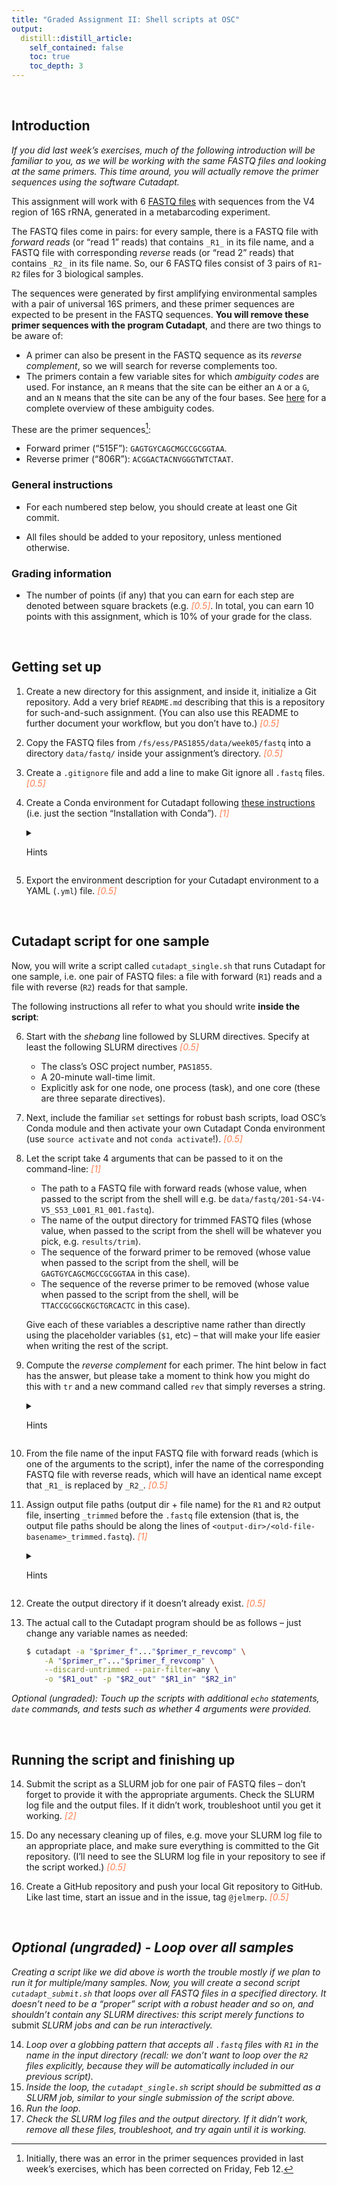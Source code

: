 ```yaml
---
title: "Graded Assignment II: Shell scripts at OSC"
output:
  distill::distill_article:
    self_contained: false
    toc: true
    toc_depth: 3
---
```


<br>

## Introduction

*If you did last week's exercises, much of the following introduction will be familiar to you, as we will be working with the same FASTQ files and looking at the same primers. This time around, you will actually remove the primer sequences using the software Cutadapt.*

This assignment will work with 6 [FASTQ files](https://support.illumina.com/bulletins/2016/04/fastq-files-explained.html) with sequences from the V4 region of 16S rRNA, generated in a metabarcoding experiment.

The FASTQ files come in pairs: for every sample, there is a FASTQ file with *forward reads* (or "read 1" reads) that contains `_R1_` in its file name, and a FASTQ file with corresponding *reverse* reads (or "read 2" reads) that contains `_R2_` in its file name. So, our 6 FASTQ files consist of 3 pairs of `R1`-`R2` files for 3 biological samples.

The sequences were generated by first amplifying environmental samples with a pair of universal 16S primers, and these primer sequences are expected to be present in the FASTQ sequences. **You will remove these primer sequences with the program Cutadapt**, and there are two things to be aware of:

-   A primer can also be present in the FASTQ sequence as its *reverse complement*, so we will search for reverse complements too.
-   The primers contain a few variable sites for which *ambiguity codes* are used. For instance, an `R` means that the site can be either an `A` or a `G`, and an `N` means that the site can be any of the four bases. See [here](https://droog.gs.washington.edu/parc/images/iupac.html) for a complete overview of these ambiguity codes.

These are the primer sequences[^1]:

-   Forward primer ("515F"): `GAGTGYCAGCMGCCGCGGTAA`.
-   Reverse primer ("806R"): `ACGGACTACNVGGGTWTCTAAT`.

[^1]: Initially, there was an error in the primer sequences provided in last week's exercises, which has been corrected on Friday, Feb 12.

### General instructions

-   For each numbered step below, you should create at least one Git commit.

-   All files should be added to your repository, unless mentioned otherwise.

### Grading information

-   The number of points (if any) that you can earn for each step are denoted between square brackets (e.g. <span style="color:coral"><i>[0.5]</i></span>. In total, you can earn 10 points with this assignment, which is 10% of your grade for the class.

<br>

## Getting set up

1.  Create a new directory for this assignment, and inside it, initialize a Git repository. Add a very brief `README.md` describing that this is a repository for such-and-such assignment. (You can also use this README to further document your workflow, but you don't have to.) <span style="color:coral"><i>[0.5]</i></span>

2.  Copy the FASTQ files from `/fs/ess/PAS1855/data/week05/fastq` into a directory `data/fastq/` inside your assignment's directory. <span style="color:coral"><i>[0.5]</i></span>

3.  Create a `.gitignore` file and add a line to make Git ignore all `.fastq` files. <span style="color:coral"><i>[0.5]</i></span>

4.  Create a Conda environment for Cutadapt following [these instructions](https://cutadapt.readthedocs.io/en/stable/installation.html#installation-with-conda) (i.e. just the section "Installation with Conda"). <span style="color:coral"><i>[1]</i></span>

    <details>

    <summary>Hints</summary>

    <p>

    If you run into installation problems that you can't seem to solve, you can can also use my Conda environment in Step 7, below, as follows:

    ``` .sh
    $ source activate users/PAS0471/jelmer/.conda/envs/cutadaptenv
    ```

    But do this only if needed, and if you do, include a description of your errors in your README file.

    </p>

    </details>

5.  Export the environment description for your Cutadapt environment to a YAML (`.yml`) file. <span style="color:coral"><i>[0.5]</i></span>

<br>

## Cutadapt script for one sample

Now, you will write a script called `cutadapt_single.sh` that runs Cutadapt for one sample, i.e. one pair of FASTQ files: a file with forward (`R1`) reads and a file with reverse (`R2`) reads for that sample.

The following instructions all refer to what you should write **inside the script**:

6.  Start with the *shebang* line followed by SLURM directives. Specify at least the following SLURM directives <span style="color:coral"><i>[0.5]</i></span>

    -   The class's OSC project number, `PAS1855`.
    -   A 20-minute wall-time limit.
    -   Explicitly ask for one node, one process (task), and one core (these are three separate directives).

7.  Next, include the familiar `set` settings for robust bash scripts, load OSC's Conda module and then activate your own Cutadapt Conda environment (use `source activate` and not `conda activate`!). <span style="color:coral"><i>[0.5]</i></span>

8.  Let the script take 4 arguments that can be passed to it on the command-line: <span style="color:coral"><i>[1]</i></span>

    -   The path to a FASTQ file with forward reads (whose value, when passed to the script from the shell will e.g. be `data/fastq/201-S4-V4-V5_S53_L001_R1_001.fastq`).
    -   The name of the output directory for trimmed FASTQ files (whose value, when passed to the script from the shell will be whatever you pick, e.g. `results/trim`).
    -   The sequence of the forward primer to be removed (whose value when passed to the script from the shell, will be `GAGTGYCAGCMGCCGCGGTAA` in this case).
    -   The sequence of the reverse primer to be removed (whose value when passed to the script from the shell, will be `TTACCGCGGCKGCTGRCACTC` in this case).

    Give each of these variables a descriptive name rather than directly using the placeholder variables (`$1`, etc) -- that will make your life easier when writing the rest of the script.

9.  Compute the *reverse complement* for each primer. The hint below in fact has the answer, but please take a moment to think how you might do this with `tr` and a new command called `rev` that simply reverses a string.

    <details>

    <summary>Hints</summary>

    <p>

    Adjust your variable names as necessary!

    ``` .sh
    primer_f_rc=$(echo "$primer_f" | tr ATCGYRKMBVDH TAGCRYMKVBHD | rev)
    primer_r_rc=$(echo "$primer_r" | tr ATCGYRKMBVDH TAGCRYMKVBHD | rev)
    ```

    Note that we needed to not only translate `ACTG` but also all [IUPAC ambiguity codes](https://droog.gs.washington.edu/parc/images/iupac.html).

    </p>

    </details>

10. From the file name of the input FASTQ file with forward reads (which is one of the arguments to the script), infer the name of the corresponding FASTQ file with reverse reads, which will have an identical name except that `_R1_` is replaced by `_R2_`. <span style="color:coral"><i>[0.5]</i></span>

11. Assign output file paths (output dir + file name) for the `R1` and `R2` output file, inserting `_trimmed` before the `.fastq` file extension (that is, the output file paths should be along the lines of `<output-dir>/<old-file-basename>_trimmed.fastq`). <span style="color:coral"><i>[1]</i></span>

    <details>

    <summary>Hints</summary>

    <p>

    You'll do yourself a favor by having the script `echo` the file names that you have assigned, so you can easily check if you're doing this right.\
    \
    Moreover, I recommend that you test interactively whether you're getting all the file names right: assign one of the paths to the actual FASTQ files to the variable name you're using for that, and ditto with an output dir. Just take care that these assignments don't end up in your (final) script.

    </p>

    </details>

12. Create the output directory if it doesn't already exist. <span style="color:coral"><i>[0.5]</i></span>

13. The actual call to the Cutadapt program should be as follows -- just change any variable names as needed:

    ``` .bash
    $ cutadapt -a "$primer_f"..."$primer_r_revcomp" \
        -A "$primer_r"..."$primer_f_revcomp" \
        --discard-untrimmed --pair-filter=any \
        -o "$R1_out" -p "$R2_out" "$R1_in" "$R2_in"
    ```

*Optional (ungraded): Touch up the scripts with additional `echo` statements, `date` commands, and tests such as whether 4 arguments were provided.*

<br>

## Running the script and finishing up

14. Submit the script as a SLURM job for one pair of FASTQ files -- don't forget to provide it with the appropriate arguments. Check the SLURM log file and the output files. If it didn't work, troubleshoot until you get it working. <span style="color:coral"><i>[2]</i></span>

15. Do any necessary cleaning up of files, e.g. move your SLURM log file to an appropriate place, and make sure everything is committed to the Git repository. (I'll need to see the SLURM log file in your repository to see if the script worked.) <span style="color:coral"><i>[0.5]</i></span>

16. Create a GitHub repository and push your local Git repository to GitHub. Like last time, start an issue and in the issue, tag `@jelmerp`. <span style="color:coral"><i>[0.5]</i></span>

<br>

## *Optional (ungraded) - Loop over all samples*

*Creating a script like we did above is worth the trouble mostly if we plan to run it for multiple/many samples. Now, you will create a second script `cutadapt_submit.sh` that loops over all FASTQ files in a specified directory. It doesn't need to be a "proper" script with a robust header and so on, and shouldn't contain any SLURM directives: this script merely functions to* submit *SLURM jobs and can be run interactively.*

14. *Loop over a globbing pattern that accepts all `.fastq` files with `R1` in the name in the input directory (recall: we don't want to loop over the `R2` files explicitly, because they will be automatically included in our previous script).*
15. *Inside the loop, the `cutadapt_single.sh` script should be submitted as a SLURM job, similar to your single submission of the script above.*
16. *Run the loop.*
17. *Check the SLURM log files and the output directory. If it didn't work, remove all these files, troubleshoot, and try again until it is working.*
